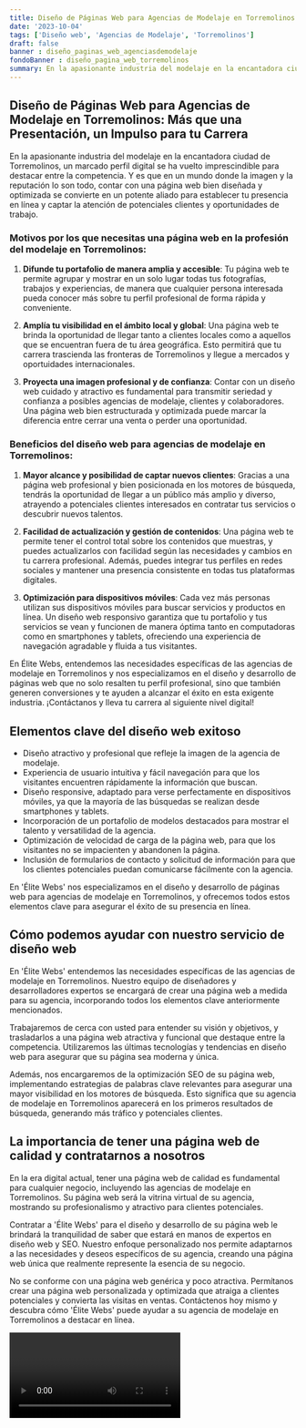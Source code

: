 ```yaml
---
title: Diseño de Páginas Web para Agencias de Modelaje en Torremolinos
date: '2023-10-04'
tags: ['Diseño web', 'Agencias de Modelaje', 'Torremolinos']
draft: false
banner : diseño_paginas_web_agenciasdemodelaje
fondoBanner : diseño_pagina_web_torremolinos
summary: En la apasionante industria del modelaje en la encantadora ciudad de Torremolinos, un marcado perfil digital se ha vuelto imprescindible para destacar entre la competencia. Y es que en un mundo donde la imagen y la reputación lo son todo, contar con una página web bien diseñada y optimizada se convierte en un potente aliado para establecer tu presencia en línea y captar la atención de potenciales clientes y oportunidades de trabajo.
---
```


## Diseño de Páginas Web para Agencias de Modelaje en Torremolinos: Más que una Presentación, un Impulso para tu Carrera

En la apasionante industria del modelaje en la encantadora ciudad de Torremolinos, un marcado perfil digital se ha vuelto imprescindible para destacar entre la competencia. Y es que en un mundo donde la imagen y la reputación lo son todo, contar con una página web bien diseñada y optimizada se convierte en un potente aliado para establecer tu presencia en línea y captar la atención de potenciales clientes y oportunidades de trabajo.

### Motivos por los que necesitas una página web en la profesión del modelaje en Torremolinos:

1. **Difunde tu portafolio de manera amplia y accesible**: Tu página web te permite agrupar y mostrar en un solo lugar todas tus fotografías, trabajos y experiencias, de manera que cualquier persona interesada pueda conocer más sobre tu perfil profesional de forma rápida y conveniente.

2. **Amplía tu visibilidad en el ámbito local y global**: Una página web te brinda la oportunidad de llegar tanto a clientes locales como a aquellos que se encuentran fuera de tu área geográfica. Esto permitirá que tu carrera trascienda las fronteras de Torremolinos y llegue a mercados y oportuidades internacionales.

3. **Proyecta una imagen profesional y de confianza**: Contar con un diseño web cuidado y atractivo es fundamental para transmitir seriedad y confianza a posibles agencias de modelaje, clientes y colaboradores. Una página web bien estructurada y optimizada puede marcar la diferencia entre cerrar una venta o perder una oportunidad.

### Beneficios del diseño web para agencias de modelaje en Torremolinos:

1. **Mayor alcance y posibilidad de captar nuevos clientes**: Gracias a una página web profesional y bien posicionada en los motores de búsqueda, tendrás la oportunidad de llegar a un público más amplio y diverso, atrayendo a potenciales clientes interesados en contratar tus servicios o descubrir nuevos talentos.

2. **Facilidad de actualización y gestión de contenidos**: Una página web te permite tener el control total sobre los contenidos que muestras, y puedes actualizarlos con facilidad según las necesidades y cambios en tu carrera profesional. Además, puedes integrar tus perfiles en redes sociales y mantener una presencia consistente en todas tus plataformas digitales.

3. **Optimización para dispositivos móviles**: Cada vez más personas utilizan sus dispositivos móviles para buscar servicios y productos en línea. Un diseño web responsivo garantiza que tu portafolio y tus servicios se vean y funcionen de manera óptima tanto en computadoras como en smartphones y tablets, ofreciendo una experiencia de navegación agradable y fluida a tus visitantes.

En Élite Webs, entendemos las necesidades específicas de las agencias de modelaje en Torremolinos y nos especializamos en el diseño y desarrollo de páginas web que no solo resalten tu perfil profesional, sino que también generen conversiones y te ayuden a alcanzar el éxito en esta exigente industria. ¡Contáctanos y lleva tu carrera al siguiente nivel digital!

<GifSeo />

<Cta />

## Elementos clave del diseño web exitoso

- Diseño atractivo y profesional que refleje la imagen de la agencia de modelaje.
- Experiencia de usuario intuitiva y fácil navegación para que los visitantes encuentren rápidamente la información que buscan.
- Diseño responsive, adaptado para verse perfectamente en dispositivos móviles, ya que la mayoría de las búsquedas se realizan desde smartphones y tablets.
- Incorporación de un portafolio de modelos destacados para mostrar el talento y versatilidad de la agencia.
- Optimización de velocidad de carga de la página web, para que los visitantes no se impacienten y abandonen la página.
- Inclusión de formularios de contacto y solicitud de información para que los clientes potenciales puedan comunicarse fácilmente con la agencia.

En 'Élite Webs' nos especializamos en el diseño y desarrollo de páginas web para agencias de modelaje en Torremolinos, y ofrecemos todos estos elementos clave para asegurar el éxito de su presencia en línea.

## Cómo podemos ayudar con nuestro servicio de diseño web

En 'Élite Webs' entendemos las necesidades específicas de las agencias de modelaje en Torremolinos. Nuestro equipo de diseñadores y desarrolladores expertos se encargará de crear una página web a medida para su agencia, incorporando todos los elementos clave anteriormente mencionados.

Trabajaremos de cerca con usted para entender su visión y objetivos, y trasladarlos a una página web atractiva y funcional que destaque entre la competencia. Utilizaremos las últimas tecnologías y tendencias en diseño web para asegurar que su página sea moderna y única.

Además, nos encargaremos de la optimización SEO de su página web, implementando estrategias de palabras clave relevantes para asegurar una mayor visibilidad en los motores de búsqueda. Esto significa que su agencia de modelaje en Torremolinos aparecerá en los primeros resultados de búsqueda, generando más tráfico y potenciales clientes.

## La importancia de tener una página web de calidad y contratarnos a nosotros

En la era digital actual, tener una página web de calidad es fundamental para cualquier negocio, incluyendo las agencias de modelaje en Torremolinos. Su página web será la vitrina virtual de su agencia, mostrando su profesionalismo y atractivo para clientes potenciales.

Contratar a 'Élite Webs' para el diseño y desarrollo de su página web le brindará la tranquilidad de saber que estará en manos de expertos en diseño web y SEO. Nuestro enfoque personalizado nos permite adaptarnos a las necesidades y deseos específicos de su agencia, creando una página web única que realmente represente la esencia de su negocio.

No se conforme con una página web genérica y poco atractiva. Permítanos crear una página web personalizada y optimizada que atraiga a clientes potenciales y convierta las visitas en ventas. Contáctenos hoy mismo y descubra cómo 'Élite Webs' puede ayudar a su agencia de modelaje en Torremolinos a destacar en línea.

<Video />

<CtaBot job='Agencias de Modelaje' city='Torremolinos'/>

<Gmaps query='Torremolinos+españa+maps' />